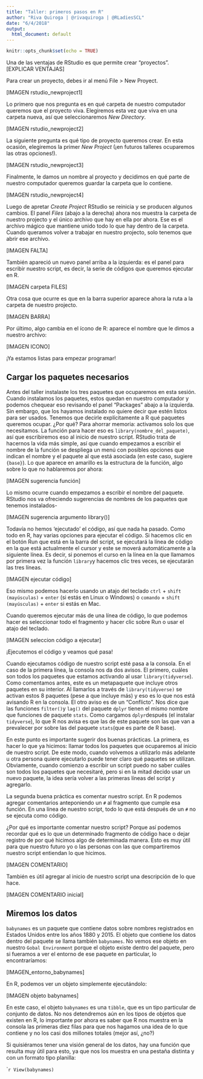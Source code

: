 ```yaml
---
title: "Taller: primeros pasos en R"
author: "Riva Quiroga | @rivaquiroga | @RLadiesSCL"
date: "6/4/2018"
output:
  html_document: default
---
```


```r
knitr::opts_chunk$set(echo = TRUE)
```


Una de las ventajas de RStudio es que permite crear "proyectos". [EXPLICAR VENTAJAS]

Para crear un proyecto, debes ir al menú File > New Proyect. 

[IMAGEN rstudio_newproject1]

Lo primero que nos pregunta es en qué carpeta de nuestro computador queremos que el proyecto viva. Elegiremos esta vez que viva en una carpeta nueva, así que seleccionaremos _New Directory_. 

[IMAGEN rstudio_newproject2]

La siguiente pregunta es qué tipo de proyecto queremos crear. En esta ocasión, elegiremos la primer _New Project_ (¡en futuros talleres ocuparemos las otras opciones!).

[IMAGEN rstudio_newproject3]

Finalmente, le damos un nombre al proyecto y decidimos en qué parte de nuestro computador queremos guardar la carpeta que lo contiene. 

[IMAGEN rstudio_newproject4]

Luego de apretar _Create Project_ RStudio se reinicia y se producen algunos cambios. El panel _Files_ (abajo a la derecha) ahora nos muestra la carpeta de nuestro projecto y el único archivo que hay en ella por ahora. Ese es el archivo mágico que mantiene unido todo lo que hay dentro de la carpeta. Cuando queramos volver a trabajar en nuestro projecto, solo tenemos que abrir ese archivo. 

[IMAGEN FALTA]

También apareció un nuevo panel arriba a la izquierda: es el panel para escribir nuestro script, es decir, la serie de códigos que queremos ejecutar en R. 

[IMAGEN carpeta FILES]

Otra cosa que ocurre es que en la barra superior aparece ahora la ruta a la carpeta de nuestro projecto. 

[IMAGEN BARRA]

Por último, algo cambia en el ícono de R: aparece el nombre que le dimos a nuestro archivo:

[IMAGEN ICONO]

¡Ya estamos listas para empezar programar!

## Cargar los paquetes necesarios

Antes del taller instalaste los tres paquetes que ocuparemos en esta sesión. Cuando instalamos los paquetes, estos quedan en nuestro computador y podemos chequear eso revisando el panel "Packages" abajo a la izquierda. Sin embargo, que los hayamos instalado no quiere decir que estén listos para ser usados. Tenemos que decirle explícitamente a R qué paquetes queremos ocupar. ¿Por qué? Para ahorrar memoria: activamos solo los que necesitamos. 
La función para hacer eso es `library(nombre_del_paquete)`, así que escribiremos eso al inicio de nuestro script. RStudio trata de hacernos la vida más simple, así que cuando empezamos a escribir el nombre de la función se despliega un menú con posibles opciones que indican el nombre y el paquete al que está asociada (en este caso, sugiere `{base}`). Lo que aparece en amarillo es la estructura de la función, algo sobre lo que no hablaremos por ahora:

[IMAGEN sugerencia función]

Lo mismo ocurre cuando empezamos a escribir el nombre del paquete. RStudio nos va ofreciendo sugerencias de nombres de los paquetes que tenemos instalados- 

[IMAGEN sugerencia argumento library()]

Todavía no hemos 'ejecutado' el código, así que nada ha pasado. Como todo en R, hay varias opciones para ejecutar el código. 
Si hacemos clic en el botón Run que está en la barra del script, se ejecutará la línea de código en la que está actualmente el cursor y este se moverá automáticamente a la siguiente línea. Es decir, si ponemos el curso en la línea en la que llamamos por primera vez la función `library`y hacemos clic tres veces, se ejecutarán las tres líneas. 

[IMAGEN ejecutar código]

Eso mismo podemos hacerlo usando un atajo del teclado `ctrl` + `shift (mayúsculas)` + `enter` (si estás en Linux o Windows) o `comando` + `shift (mayúsculas)` + `enter` si estás en Mac. 

Cuando queremos ejecutar más de una línea de código, lo que podemos hacer es seleccionar todo el fragmento y hacer clic sobre Run o usar el atajo del teclado. 

[IMAGEN seleccion código a ejecutar]

¡Ejecutemos el código y veamos qué pasa!



Cuando ejecutamos código de nuestro script esté pasa a la consola. En el caso de la primera línea, la consola nos da dos avisos. El primero, cuáles son todos los paquetes que estamos activando al usar `library(tidyverse`). Como comentamos antes, este es un metapaquete que incluye otros paquetes en su interior. Al llamarlos a través de `library(tidyverse)` se activan estos 8 paquetes (pese a que incluye más) y eso es lo que nos está avisando R en la consola. El otro aviso es de un "Conflicto". Nos dice que las funciones `filter()`y `lag()` del paquete `dplyr` tienen el mismo nombre que funciones de paquete `stats`. Como cargamos `dplyr`después (el instalar `tidyverse`), lo que R nos avisa es que las de este paquete son las que van a prevalecer por sobre las del paquete `stats`(que es parte de R base). 

En este punto es importante sugerir dos buenas prácticas. La primera, es hacer lo que ya hicimos: llamar todos los paquetes que ocuparemos al inicio de nuestro script. De este modo, cuando volvemos a utilizarlo más adelante u otra persona quiere ejecutarlo puede tener claro qué paquetes se utilizan. Obviamente, cuando comienzo a escribir un script puedo no saber cuáles son todos los paquetes que necesitaré, pero si en la mitad decido usar un nuevo paquete, la idea sería volver a las primeras líneas del script y agregarlo. 

La segunda buena práctica es comentar nuestro script. En R podemos agregar comentarios anteponiendo un `#` al fragmento que cumple esa función. En una línea de nuestro script, todo lo que está después de un `#` no se ejecuta como código. 

¿Por qué es importante comentar nuestro script? Porque así podemos recordar qué es lo que un determinado fragmento de código hace o  dejar registro de por qué hicimos algo de determinada manera. Esto es muy útil para que nuestro futuro yo o las personas con las que compartiremos nuestro script entiendan lo que hicimos. 

[IMAGEN COMENTARIO]

También es útil agregar al inicio de nuestro script una descripción de lo que hace. 

[IMAGEN COMENTARIO inicial]

## Miremos los datos

`babynames` es un paquete que contiene datos sobre nombres registrados en Estados Unidos entre los años 1880 y 2015. El objeto que contiene los datos dentro del paquete se llama también `babynames`. No vemos ese objeto en nuestro `Gobal Environment` porque el objeto existe dentro del paquete, pero si fueramos a ver el entorno de ese paquete en particular, lo encontraríamos:

[IMAGEN_entorno_babynames]

En R, podemos ver un objeto simplemente ejecutándolo: 

[IMAGEN objeto babynames]

En este caso, el objeto `babynames` es una `tibble`, que es un tipo particular de conjunto de datos. No nos detendremos aún en los tipos de objetos que existen en R, lo importante por ahora es saber que R nos muestra en la consola las primeras diez filas para que nos hagamos una idea de lo que contiene y no los casi dos millones totales (mejor así, ¿no?)

Si quisiéramos tener una visión general de los datos, hay una función que resulta muy útil para esto, ya que nos los muestra en una pestaña distinta y con un formato tipo planilla:

``` r
View(babynames)
``






